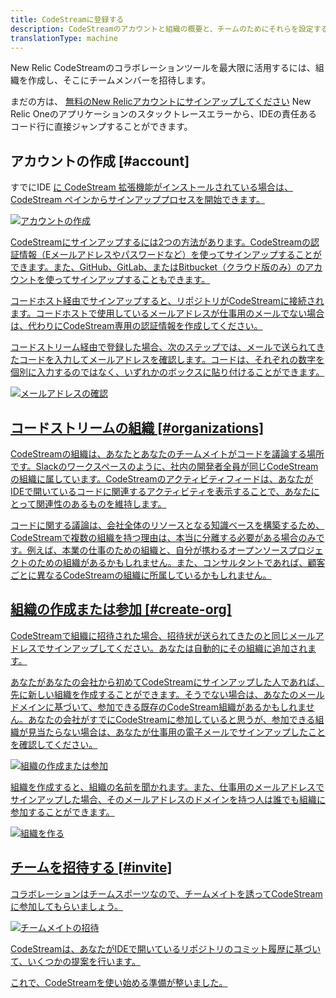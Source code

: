 ```yaml
---
title: CodeStreamに登録する
description: CodeStreamのアカウントと組織の概要と、チームのためにそれらを設定する方法について説明します。
translationType: machine
---
```







New Relic CodeStreamのコラボレーションツールを最大限に活用するには、組織を作成し、そこにチームメンバーを招待します。

まだの方は、 [無料のNew Relicアカウントにサインアップしてください](https://newrelic.com/signup) New Relic Oneのアプリケーションのスタックトレースエラーから、IDEの責任あるコード行に直接ジャンプすることができます。

## アカウントの作成 [#account]

すでにIDE [に CodeStream 拡張機能がインストールされている場合は、CodeStream ペインからサインアッププロセスを開始できます。](/docs/codestream/start-here/install-codestream)

[<img
  src={createAnAccount6}
  alt="アカウントの作成"
/>](/docs/codestream/start-here/install-codestream)

[CodeStreamにサインアップするには2つの方法があります。CodeStreamの認証情報（Eメールアドレスやパスワードなど）を使ってサインアップすることができます。また、GitHub、GitLab、またはBitbucket（クラウド版のみ）のアカウントを使ってサインアップすることもできます。](/docs/codestream/start-here/install-codestream)

[コードホスト経由でサインアップすると、リポジトリがCodeStreamに接続されます。コードホストで使用しているメールアドレスが仕事用のメールでない場合は、代わりにCodeStream専用の認証情報を作成してください。](/docs/codestream/start-here/install-codestream)

[コードストリーム経由で登録した場合、次のステップでは、メールで送られてきたコードを入力してメールアドレスを確認します。コードは、それぞれの数字を個別に入力するのではなく、いずれかのボックスに貼り付けることができます。](/docs/codestream/start-here/install-codestream)

[<img
  src={emailConfirmation1}
  alt="メールアドレスの確認"
/>](/docs/codestream/start-here/install-codestream)

## [コードストリームの組織 \[#organizations\]](/docs/codestream/start-here/install-codestream)

[CodeStreamの組織は、あなたとあなたのチームメイトがコードを議論する場所です。Slackのワークスペースのように、社内の開発者全員が同じCodeStreamの組織に属しています。CodeStreamのアクティビティフィードは、あなたがIDEで開いているコードに関連するアクティビティを表示することで、あなたにとって関連性のあるものを維持します。](/docs/codestream/start-here/install-codestream)

[コードに関する議論は、会社全体のリソースとなる知識ベースを構築するため、CodeStreamで複数の組織を持つ理由は、本当に分離する必要がある場合のみです。例えば、本業の仕事のための組織と、自分が携わるオープンソースプロジェクトのための組織があるかもしれません。また、コンサルタントであれば、顧客ごとに異なるCodeStreamの組織に所属しているかもしれません。](/docs/codestream/start-here/install-codestream)

## [組織の作成または参加 \[#create-org\]](/docs/codestream/start-here/install-codestream)

[CodeStreamで組織に招待された場合、招待状が送られてきたのと同じメールアドレスでサインアップしてください。あなたは自動的にその組織に追加されます。](/docs/codestream/start-here/install-codestream)

[あなたがあなたの会社から初めてCodeStreamにサインアップした人であれば、先に新しい組織を作成することができます。そうでない場合は、あなたのメールドメインに基づいて、参加できる既存のCodeStream組織があるかもしれません。あなたの会社がすでにCodeStreamに参加していると思うが、参加できる組織が見当たらない場合は、あなたが仕事用の電子メールでサインアップしたことを確認してください。](/docs/codestream/start-here/install-codestream)

[<img
  src={createOrJoinOrg}
  alt="組織の作成または参加"
/>](/docs/codestream/start-here/install-codestream)

[組織を作成すると、組織の名前を聞かれます。また、仕事用のメールアドレスでサインアップした場合、そのメールアドレスのドメインを持つ人は誰でも組織に参加することができます。](/docs/codestream/start-here/install-codestream)

[<img
  src={createOrg}
  alt="組織を作る"
/>](/docs/codestream/start-here/install-codestream)

## [チームを招待する \[#invite\]](/docs/codestream/start-here/install-codestream)

[コラボレーションはチームスポーツなので、チームメイトを誘ってCodeStreamに参加してもらいましょう。](/docs/codestream/start-here/install-codestream)

[<img
  src={inviteTeammates}
  alt="チームメイトの招待"
/>](/docs/codestream/start-here/install-codestream)

[CodeStreamは、あなたがIDEで開いているリポジトリのコミット履歴に基づいて、いくつかの提案を行います。](/docs/codestream/start-here/install-codestream)

[これで、CodeStreamを使い始める準備が整いました。](/docs/codestream/start-here/install-codestream)
